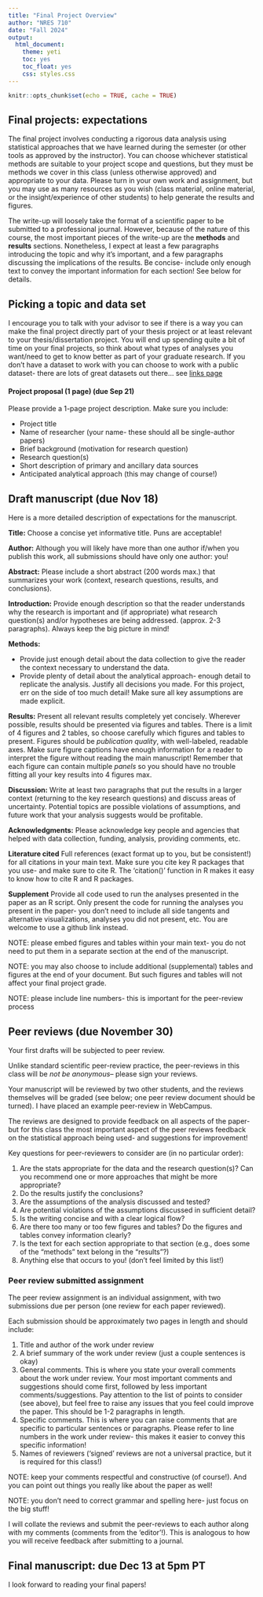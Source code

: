 ```yaml
---
title: "Final Project Overview"
author: "NRES 710"
date: "Fall 2024"
output: 
  html_document: 
    theme: yeti
    toc: yes
    toc_float: yes
    css: styles.css
---
```


```r
knitr::opts_chunk$set(echo = TRUE, cache = TRUE)
```

## Final projects: expectations

The final project involves conducting a rigorous data analysis using statistical approaches that we have learned during the semester (or other tools as approved by the instructor). You can choose whichever statistical methods are suitable to your project scope and questions, but they must be methods we cover in this class (unless otherwise approved) and appropriate to your data. Please turn in your own work and assignment, but you may use as many resources as you wish (class material, online material, or the insight/experience of other students) to help generate the results and figures. 

The write-up will loosely take the format of a scientific paper to be submitted to a professional journal. However, because of the nature of this course, the most important pieces of the write-up are the **methods** and **results** sections. Nonetheless, I expect at least a few paragraphs introducing the topic and why it's important, and a few paragraphs discussing the implications of the results. Be concise- include only enough text to convey the important information for each section! See below for details.

## Picking a topic and data set

I encourage you to talk with your advisor to see if there is a way you can make the final project directly part of your thesis project or at least relevant to your thesis/dissertation project. You will end up spending quite a bit of time on your final projects, so think about what types of analyses you want/need to get to know better as part of your graduate research. If you don't have a dataset to work with you can choose to work with a public dataset- there are lots of great datasets out there... see [links page](Links.html#Data_links)

#### Project proposal (1 page)  (due Sep 21)

Please provide a 1-page project description. Make sure you include:     

* Project title    
* Name of researcher  (your name- these should all be single-author papers)     
* Brief background (motivation for research question)     
* Research question(s)      
* Short description of primary and ancillary data sources      
* Anticipated analytical approach (this may change of course!)    


## Draft manuscript (due Nov 18)

Here is a more detailed description of expectations for the manuscript.

**Title:** Choose a concise yet informative title. Puns are acceptable!

**Author:** Although you will likely have more than one author if/when you publish this work, all submissions should have only one author: you!

**Abstract:** Please include a short abstract (200 words max.) that summarizes your work (context, research questions, results, and conclusions). 

**Introduction:** Provide enough description so that the reader understands why the research is important and (if appropriate) what research question(s) and/or hypotheses are being addressed. (approx. 2-3 paragraphs). Always keep the big picture in mind! 

**Methods:**      

* Provide just enough detail about the data collection to give the reader the context necessary to understand the data.     
* Provide plenty of detail about the analytical approach- enough detail to replicate the analysis. Justify all decisions you made. For this project, err on the side of too much detail! Make sure all key assumptions are made explicit.  

**Results:** Present all relevant results completely yet concisely. Wherever possible, results should be presented via figures and tables. There is a limit of 4 figures and 2 tables, so choose carefully which figures and tables to present. Figures should be *publication quality*, with well-labeled, readable axes. Make sure figure captions have enough information for a reader to interpret the figure without reading the main manuscript! Remember that each figure can contain multiple *panels* so you should have no trouble fitting all your key results into 4 figures max.   

**Discussion:** Write at least two paragraphs that put the results in a larger context (returning to the key research questions) and discuss areas of uncertainty. Potential topics are possible violations of assumptions, and future work that your analysis suggests would be profitable.

**Acknowledgments:** Please acknowledge key people and agencies that helped with data collection, funding, analysis, providing comments, etc.

**Literature cited** Full references (exact format up to you, but be consistent!) for all citations in your main text. Make sure you cite key R packages that you use- and make sure to cite R. The 'citation()' function in R makes it easy to know how to cite R and R packages. 

**Supplement** Provide all code used to run the analyses presented in the paper as an R script. Only present the code for running the analyses you present in the paper- you don't need to include all side tangents and alternative visualizations, analyses you did not present, etc. You are welcome to use a github link instead.

NOTE: please embed figures and tables within your main text- you do not need to put them in a separate section at the end of the manuscript. 

NOTE: you may also choose to include additional (supplemental) tables and figures at the end of your document. But such figures and tables will not affect your final project grade. 

NOTE: please include line numbers- this is important for the peer-review process

## Peer reviews (due November 30)

Your first drafts will be subjected to peer review. 

Unlike standard scientific peer-review practice, the peer-reviews in this class will be *not be anonymous*-- please sign your reviews.

Your manuscript will be reviewed by two other students, and the reviews themselves will be graded (see below; one peer review document should be turned). I have placed an example peer-review in WebCampus.

The reviews are designed to provide feedback on all aspects of the paper- but for this class the most important aspect of the peer reviews feedback on the statistical approach being used- and suggestions for improvement!

Key questions for peer-reviewers to consider are (in no particular order):     

1. Are the stats appropriate for the data and the research question(s)? Can you recommend one or more approaches that might be more appropriate?         
2. Do the results justify the conclusions?     
3. Are the assumptions of the analysis discussed and tested?      
4. Are potential violations of the assumptions discussed in sufficient detail?     
5. Is the writing concise and with a clear logical flow?     
6. Are there too many or too few figures and tables? Do the figures and tables convey information clearly?      
7. Is the text for each section appropriate to that section (e.g., does some of the "methods" text belong in the "results"?)
8. Anything else that occurs to you! (don't feel limited by this list!)  


### Peer review submitted assignment

The peer review assignment is an individual assignment, with two submissions due per person (one review for each paper reviewed). 

Each submission should be approximately two pages in length and should include:

1. Title and author of the work under review    
2. A brief summary of the work under review (just a couple sentences is okay)
3. General comments. This is where you state your overall comments about the work under review. Your most important comments and suggestions should come first, followed by less important comments/suggestions. Pay attention to the list of points to consider (see above), but feel free to raise any issues that you feel could improve the paper. This should be 1-2 paragraphs in length.      
4. Specific comments. This is where you can raise comments that are specific to particular sentences or paragraphs. Please refer to line numbers in the work under review- this makes it easier to convey this specific information!
5. Names of reviewers ('signed' reviews are not a universal practice, but it is required for this class!) 

NOTE: keep your comments respectful and constructive (of course!). And you can point out things you really like about the paper as well!

NOTE: you don't need to correct grammar and spelling here- just focus on the big stuff!

I will collate the reviews and submit the peer-reviews to each author along with my comments (comments from the 'editor'!).  This is analogous to how you will receive feedback after submitting to a journal.

## Final manuscript: due Dec 13 at 5pm PT

I look forward to reading your final papers!

